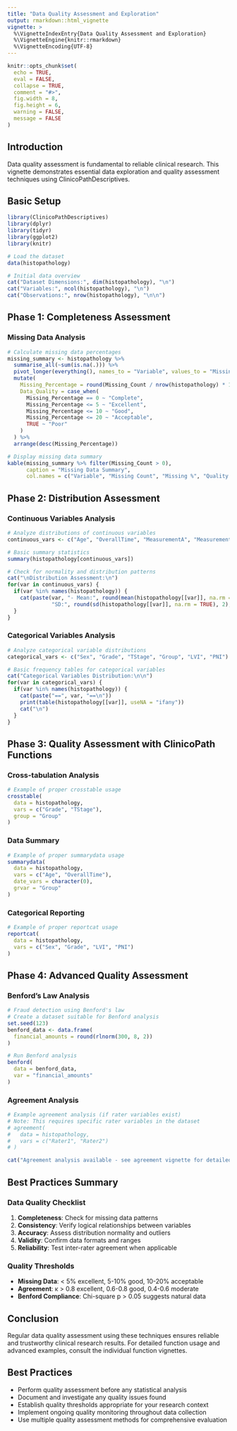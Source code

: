 ```yaml
---
title: "Data Quality Assessment and Exploration"
output: rmarkdown::html_vignette
vignette: >
  %\VignetteIndexEntry{Data Quality Assessment and Exploration}
  %\VignetteEngine{knitr::rmarkdown}
  %\VignetteEncoding{UTF-8}
---
```


```r
knitr::opts_chunk$set(
  echo = TRUE,
  eval = FALSE,
  collapse = TRUE,
  comment = "#>",
  fig.width = 8,
  fig.height = 6,
  warning = FALSE,
  message = FALSE
)
```

## Introduction

Data quality assessment is fundamental to reliable clinical research. This vignette demonstrates essential data exploration and quality assessment techniques using ClinicoPathDescriptives.

## Basic Setup

```r
library(ClinicoPathDescriptives)
library(dplyr)
library(tidyr)
library(ggplot2)
library(knitr)

# Load the dataset
data(histopathology)

# Initial data overview
cat("Dataset Dimensions:", dim(histopathology), "\n")
cat("Variables:", ncol(histopathology), "\n")
cat("Observations:", nrow(histopathology), "\n\n")
```

## Phase 1: Completeness Assessment

### Missing Data Analysis

```r
# Calculate missing data percentages
missing_summary <- histopathology %>%
  summarise_all(~sum(is.na(.))) %>%
  pivot_longer(everything(), names_to = "Variable", values_to = "Missing_Count") %>%
  mutate(
    Missing_Percentage = round(Missing_Count / nrow(histopathology) * 100, 1),
    Data_Quality = case_when(
      Missing_Percentage == 0 ~ "Complete",
      Missing_Percentage <= 5 ~ "Excellent", 
      Missing_Percentage <= 10 ~ "Good",
      Missing_Percentage <= 20 ~ "Acceptable",
      TRUE ~ "Poor"
    )
  ) %>%
  arrange(desc(Missing_Percentage))

# Display missing data summary
kable(missing_summary %>% filter(Missing_Count > 0),
      caption = "Missing Data Summary",
      col.names = c("Variable", "Missing Count", "Missing %", "Quality Rating"))
```

## Phase 2: Distribution Assessment

### Continuous Variables Analysis

```r
# Analyze distributions of continuous variables
continuous_vars <- c("Age", "OverallTime", "MeasurementA", "MeasurementB")

# Basic summary statistics
summary(histopathology[continuous_vars])

# Check for normality and distribution patterns
cat("\nDistribution Assessment:\n")
for(var in continuous_vars) {
  if(var %in% names(histopathology)) {
    cat(paste(var, "- Mean:", round(mean(histopathology[[var]], na.rm = TRUE), 2), 
              "SD:", round(sd(histopathology[[var]], na.rm = TRUE), 2), "\n"))
  }
}
```

### Categorical Variables Analysis

```r
# Analyze categorical variable distributions
categorical_vars <- c("Sex", "Grade", "TStage", "Group", "LVI", "PNI")

# Basic frequency tables for categorical variables
cat("Categorical Variables Distribution:\n\n")
for(var in categorical_vars) {
  if(var %in% names(histopathology)) {
    cat(paste("==", var, "==\n"))
    print(table(histopathology[[var]], useNA = "ifany"))
    cat("\n")
  }
}
```

## Phase 3: Quality Assessment with ClinicoPath Functions

### Cross-tabulation Analysis

```r
# Example of proper crosstable usage
crosstable(
  data = histopathology,
  vars = c("Grade", "TStage"),
  group = "Group"
)
```

### Data Summary

```r
# Example of proper summarydata usage
summarydata(
  data = histopathology,
  vars = c("Age", "OverallTime"),
  date_vars = character(0),
  grvar = "Group"
)
```

### Categorical Reporting

```r
# Example of proper reportcat usage
reportcat(
  data = histopathology,
  vars = c("Sex", "Grade", "LVI", "PNI")
)
```

## Phase 4: Advanced Quality Assessment

### Benford's Law Analysis

```r
# Fraud detection using Benford's law
# Create a dataset suitable for Benford analysis
set.seed(123)
benford_data <- data.frame(
  financial_amounts = round(rlnorm(300, 8, 2))
)

# Run Benford analysis
benford(
  data = benford_data,
  var = "financial_amounts"
)
```

### Agreement Analysis

```r
# Example agreement analysis (if rater variables exist)
# Note: This requires specific rater variables in the dataset
# agreement(
#   data = histopathology,
#   vars = c("Rater1", "Rater2")
# )

cat("Agreement analysis available - see agreement vignette for detailed examples")
```

## Best Practices Summary

### Data Quality Checklist

1. **Completeness**: Check for missing data patterns
2. **Consistency**: Verify logical relationships between variables
3. **Accuracy**: Assess distribution normality and outliers
4. **Validity**: Confirm data formats and ranges
5. **Reliability**: Test inter-rater agreement when applicable

### Quality Thresholds

- **Missing Data**: < 5% excellent, 5-10% good, 10-20% acceptable
- **Agreement**: κ > 0.8 excellent, 0.6-0.8 good, 0.4-0.6 moderate
- **Benford Compliance**: Chi-square p > 0.05 suggests natural data

## Conclusion

Regular data quality assessment using these techniques ensures reliable and trustworthy clinical research results. For detailed function usage and advanced examples, consult the individual function vignettes.

## Best Practices

- Perform quality assessment before any statistical analysis
- Document and investigate any quality issues found
- Establish quality thresholds appropriate for your research context
- Implement ongoing quality monitoring throughout data collection
- Use multiple quality assessment methods for comprehensive evaluation
